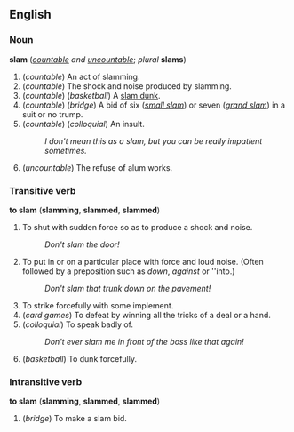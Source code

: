 ==English==
===Noun===
'''slam''' (''[[countable]] and [[uncountable]]''; ''plural'' '''slams''')

#(''countable'') An act of slamming.
#(''countable'') The shock and noise produced by slamming.
#(''countable'') (''basketball'') A [[slam dunk]].
#(''countable'') (''bridge'') A bid of six (''[[small slam]]'') or seven (''[[grand slam]]'') in a suit or no trump.
#(''countable'') (''colloquial'') An insult.
#:''I don't mean this as a slam, but you can be really impatient sometimes.''
#(''uncountable'') The refuse of alum works.

===Transitive verb===
'''to slam''' ('''slamming''', '''slammed''', '''slammed''')

#To shut with sudden force so as to produce a shock and noise.
#:''Don't slam the door!''
#To put in or on a particular place with force and loud noise.  (Often followed by a preposition such as ''down'', ''against'' or ''into.)
#:''Don't slam that trunk down on the pavement!''
#To strike forcefully with some implement.
#(''card games'') To defeat by winning all the tricks of a deal or a hand.
#(''colloquial'') To speak badly of.
#:''Don't ever slam me in front of the boss like that again!''
#(''basketball'') To dunk forcefully.

===Intransitive verb===
'''to slam''' ('''slamming''', '''slammed''', '''slammed''')

#(''bridge'') To make a slam bid.